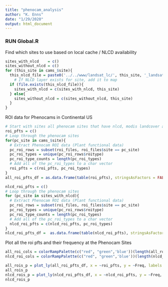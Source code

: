 ```yaml
---
title: "phenocam_analysis"
author: "K. Enns"
date: "1/29/2020"
output: html_document
---
```


### RUN Global.R


Find which sites to use based on local cache / NLCD availability
```r
sites_with_nlcd    = c()
sites_without_nlcd = c()
for (this_site in cams_$site){
  this_nlcd_file = paste0('../../www/landsat_lc/', this_site, '_landsat_lc.tif')
    # If NLCD layer exists for site, add it to map
  if (file.exists(this_nlcd_file)){
    sites_with_nlcd = c(sites_with_nlcd, this_site)
  } else{
    sites_without_nlcd = c(sites_without_nlcd, this_site)
  }
}
```

ROI data for Phenocams in Continental US
```r
# Start with sites all phenocam sites that have nlcd, modis landcover and phenocam ROI data.
roi_pfts = c()
# Loop through the phenocam sites
for(pc_site in cams_$site){
  # Extract Phenocam ROI data (Plant functional data)
  pc_roi_rows = subset(roi_files, roi_files$site == pc_site)
  pc_roi_types = unique(pc_roi_rows$roitype)
  pc_roi_type_counts = length(pc_roi_types)
  # Add all of the pc_roi_types to a char vector
  roi_pfts = c(roi_pfts, pc_roi_types)
}
all_roi_pfts_df = as.data.frame(table(roi_pfts), stringsAsFactors = FALSE)

nlcd_roi_pfts = c()
# Loop through the phenocam sites
for (pc_site in sites_with_nlcd){
  # Extract Phenocam ROI data (Plant functional data)
  pc_roi_rows = subset(roi_files, roi_files$site == pc_site)
  pc_roi_types = unique(pc_roi_rows$roitype)
  pc_roi_type_counts = length(pc_roi_types)
  # Add all of the pc_roi_types to a char vector
  nlcd_roi_pfts = c(nlcd_roi_pfts, pc_roi_types)
}
nlcd_roi_pfts_df =  as.data.frame(table(nlcd_roi_pfts), stringsAsFactors = FALSE)
```


Plot all the roi pfts and their frequency at the Phenocam Sites
```r
all_roi_cols = colorRampPalette(c("red", "green",'blue'))(length(all_roi_pfts_df$roi_pfts))
nlcd_roi_cols = colorRampPalette(c("red", "green",'blue'))(length(nlcd_roi_pfts_df$nlcd_roi_pfts))

all_rois_p = plot_ly(all_roi_pfts_df, x = ~roi_pfts, y = ~Freq, labels = ~roi_pfts, color = ~roi_pfts, colors = roi_cols)
all_rois_p
nlcd_rois_p = plot_ly(nlcd_roi_pfts_df, x = ~nlcd_roi_pfts, y = ~Freq, labels = ~nlcd_roi_pfts, color = ~nlcd_roi_pfts, colors = roi_cols)
nlcd_rois_p
```



















